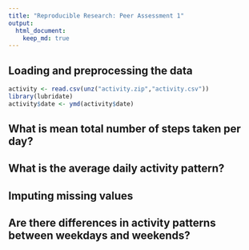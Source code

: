 ```yaml
---
title: "Reproducible Research: Peer Assessment 1"
output: 
  html_document:
    keep_md: true
---
```



## Loading and preprocessing the data
```r
activity <- read.csv(unz("activity.zip","activity.csv"))
library(lubridate)
activity$date <- ymd(activity$date)
```


## What is mean total number of steps taken per day?



## What is the average daily activity pattern?



## Imputing missing values



## Are there differences in activity patterns between weekdays and weekends?

